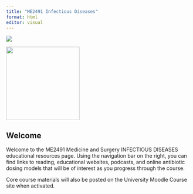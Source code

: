 ```yaml
---
title: "ME2491 Infectious Diseases"
format: html
editor: visual
---
```


![](images/800-unipd%202.svg)

![](images/DMM.png){fig-align="center" width="200"}

## Welcome

Welcome to the ME2491 Medicine and Surgery INFECTIOUS DISEASES educational resources page. Using the navigation bar on the right, you can find links to reading, educational websites, podcasts, and online antibiotic dosing models that will be of interest as you progress through the course.

Core course materials will also be posted on the University Moodle Course site when activated.

## 
